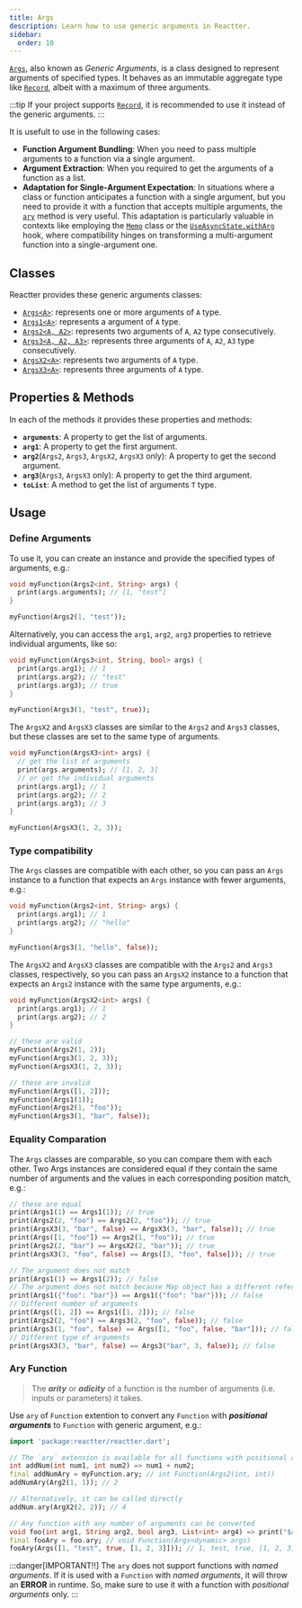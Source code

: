 ```yaml
---
title: Args
description: Learn how to use generic arguments in Reactter.
sidebar:
  order: 10
---
```


<HT><a href="https://pub.dev/documentation/reactter/latest/reactter/Args-class.html" target="_blank">`Args`</a></HT>, also known as *Generic Arguments*, is a class designed to represent arguments of specified types.
It behaves as an immutable aggregate type like <HT><a href="https://dart.dev/language/records#record-types" target="_blank">`Record`</a></HT>, albeit with a maximum of three arguments.

:::tip
If your project supports <HT><a href="https://dart.dev/language/records#record-types" target="_blank">`Record`</a></HT>, it is recommended to use it instead of the generic arguments.
:::

It is usefult to use in the following cases:

- **Function Argument Bundling**: When you need to pass multiple arguments to a function via a single argument.
- **Argument Extraction**: When you required to get the arguments of a function as a list.
- **Adaptation for Single-Argument Expectation**: In situations where a class or function anticipates a function with a single argument, but you need to provide it with a function that accepts multiple arguments, the <HM>[`ary`](#ary-function)</HM> method is very useful.
This adaptation is particularly valuable in contexts like employing the <HT>[`Memo`](/reactter/api/classes/memo)</HT> class or the <HM>[`UseAsyncState.withArg`](/reactter/api/hooks/use_async_state)</HM> hook, where compatibility hinges on transforming a multi-argument function into a single-argument one.

## Classes

Reactter provides these generic arguments classes:

- <HT><a href="https://pub.dev/documentation/reactter/latest/reactter/Args-class.html" target="_blank">`Args<A>`</a></HT>: represents one or more arguments of <HT>`A`</HT> type.
- <HT><a href="https://pub.dev/documentation/reactter/latest/reactter/Args1-class.html" target="_blank">`Args1<A>`</a></HT>: represents a argument of <HT>`A`</HT> type.
- <HT><a href="https://pub.dev/documentation/reactter/latest/reactter/Args2-class.html" target="_blank">`Args2<A, A2>`</a></HT>: represents two arguments of <HT>`A`</HT>, <HT>`A2`</HT> type consecutively.
- <HT><a href="https://pub.dev/documentation/reactter/latest/reactter/Args3-class.html" target="_blank">`Args3<A, A2, A3>`</a></HT>: represents three arguments of <HT>`A`</HT>, <HT>`A2`</HT>, <HT>`A3`</HT> type consecutively.
- <HT><a href="https://pub.dev/documentation/reactter/latest/reactter/ArgsX2.html" target="_blank">`ArgsX2<A>`</a></HT>: represents two arguments of <HT>`A`</HT> type.
- <HT><a href="https://pub.dev/documentation/reactter/latest/reactter/ArgsX3.html" target="_blank">`ArgsX3<A>`</a></HT>: represents three arguments of <HT>`A`</HT> type.


## Properties & Methods

In each of the methods it provides these properties and methods:

- **`arguments`**: A property to get the list of arguments.
- **`arg1`**: A property to get the first argument.
- **`arg2`**(<HT>`Args2`</HT>, <HT>`Args3`</HT>, <HT>`ArgsX2`</HT>, <HT>`ArgsX3`</HT> only): A property to get the second argument.
- **`arg3`**(<HT>`Args3`</HT>, <HT>`ArgsX3`</HT> only): A property to get the third argument.
- <HM>**`toList`**</HM>: A method to get the list of arguments <HT>`T`</HT> type.

## Usage

### Define Arguments

To use it, you can create an instance and provide the specified types of arguments, e.g.:

```dart
void myFunction(Args2<int, String> args) {
  print(args.arguments); // [1, "test"]
}

myFunction(Args2(1, "test"));
```

Alternatively, you can access the `arg1`, `arg2`, `arg3` properties to retrieve individual arguments, like so:

```dart
void myFunction(Args3<int, String, bool> args) {
  print(args.arg1); // 1
  print(args.arg2); // "test"
  print(args.arg3); // true
}

myFunction(Args3(1, "test", true));
```

The <HT>`ArgsX2`</HT> and <HT>`ArgsX3`</HT> classes are similar to the <HT>`Args2`</HT> and <HT>`Args3`</HT> classes, but these classes are set to the same type of arguments.

```dart
void myFunction(ArgsX3<int> args) {
  // get the list of arguments
  print(args.arguments); // [1, 2, 3]
  // or get the individual arguments
  print(args.arg1); // 1
  print(args.arg2); // 2
  print(args.arg3); // 3
}

myFunction(ArgsX3(1, 2, 3));
```

### Type compatibility

The <HT>`Args`</HT> classes are compatible with each other, so you can pass an <HT>`Args`</HT> instance to a function that expects an <HT>`Args`</HT> instance with fewer arguments, e.g.:

```dart
void myFunction(Args2<int, String> args) {
  print(args.arg1); // 1
  print(args.arg2); // "hello"
}

myFunction(Args3(1, "hello", false));
```

The <HT>`ArgsX2`</HT> and <HT>`ArgsX3`</HT> classes are compatible with the <HT>`Args2`</HT> and <HT>`Args3`</HT> classes, respectively, so you can pass an <HT>`ArgsX2`</HT> instance to a function that expects an <HT>`Args2`</HT> instance with the same type arguments, e.g.:

```dart del="Args([1, 2])" del="Args1(1)" del="\"foo\"" del="\"bar\""
void myFunction(ArgsX2<int> args) {
  print(args.arg1); // 1
  print(args.arg2); // 2
}

// these are valid
myFunction(Args2(1, 2));
myFunction(Args3(1, 2, 3));
myFunction(ArgsX3(1, 2, 3));

// these are invalid
myFunction(Args([1, 2]));
myFunction(Args1(1));
myFunction(Args2(1, "foo"));
myFunction(Args3(1, "bar", false));
```

### Equality Comparation

The <HT>`Args`</HT> classes are comparable, so you can compare them with each other.
Two Args instances are considered equal if they contain the same number of arguments and the values in each corresponding position match, e.g.:

```dart del=/Args1\\((2)\\)\\); \\/\\/ false/ del=/Args1\\((\\{"foo": "bar"\\})\\)\\); \\/\\/ false/ del=/(Args1)\\((\\[1, 2\\])\\)\\); \\/\\/ false/ del=/(Args3)\\(2, "foo"(, false)\\)\\); \\/\\/ false/ del=/Args3\\(("bar"), (3), false\\)\\); \\/\\/ false/ del=/Args\\(\\[1, "foo", false, ("bar")\\]\\)\\); \\/\\/ false/
// these are equal
print(Args1(1) == Args1(1)); // true
print(Args2(2, "foo") == Args2(2, "foo")); // true
print(ArgsX3(3, "bar", false) == ArgsX3(3, "bar", false)); // true
print(Args([1, "foo"]) == Args2(1, "foo")); // true
print(Args2(2, "bar") == ArgsX2(2, "bar")); // true
print(ArgsX3(3, "foo", false) == Args([3, "foo", false])); // true

// The argument does not match
print(Args1(1) == Args1(2)); // false
// The argument does not match because Map object has a different reference
print(Args1({"foo": "bar"}) == Args1({"foo": "bar"})); // false
// Different number of arguments
print(Args([1, 2]) == Args1([1, 2])); // false
print(Args2(2, "foo") == Args3(2, "foo", false)); // false
print(Args3(1, "foo", false) == Args([1, "foo", false, "bar"])); // false
// Different type of arguments
print(ArgsX3(3, "bar", false) == Args3("bar", 3, false)); // false
```

### Ary Function

> The _**arity**_ or _**adicity**_ of a function is the number of arguments (i.e. inputs or parameters) it takes.

Use <HM>`ary`</HM> of <HT>`Function`</HT> extention to convert any <HT>`Function`</HT> with **_positional arguments_** to <HT>`Function`</HT> with generic argument, e.g.:

```dart
import 'package:reactter/reactter.dart';

// The `ary` extension is available for all functions with positional arguments
int addNum(int num1, int num2) => num1 + num2;
final addNumAry = myFunction.ary; // int Function(Args2(int, int))
addNumAry(Arg2(1, 1)); // 2

// Alternatively, it can be called directly
addNum.ary(ArgX2(2, 2)); // 4

// Any function with any number of arguments can be converted
void foo(int arg1, String arg2, bool arg3, List<int> arg4) => print("$arg1, $arg2, $arg3, $arg4");
final fooAry = foo.ary; // void Function(Args<dynamic> args)
fooAry(Args([1, "test", true, [1, 2, 3]])); // 1, test, true, [1, 2, 3]
```

:::danger[IMPORTANT!!]
The <HM>`ary`</HM> does not support functions with *named arguments*.
If it is used with a <HT>`Function`</HT> with *named arguments*, it will throw an **ERROR** in runtime.
So, make sure to use it with a function with *positional arguments* only.
:::